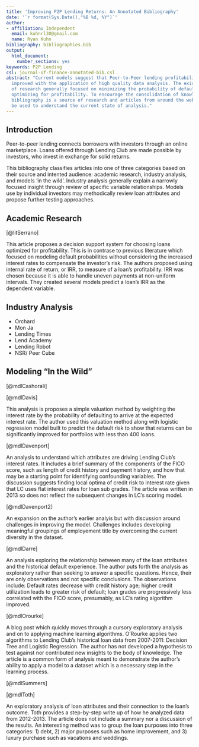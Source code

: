 ```yaml
---
title: 'Improving P2P Lending Returns: An Annotated Bibliography'
date: '`r format(Sys.Date(),"%B %d, %Y")`'
author:
- affiliation: Independent
  email: kuhnrl30@gmail.com
  name: Ryan Kuhn
bibliography: bibliographies.bib
output: 
  html_document:
    number_sections: yes
keywords: P2P Lending
csl: journal-of-finance-annotated-bib.csl
abstract: "Current models suggest that Peer-to-Peer lending profitability can be 
  improved with the application of high quality data analysis. The existing body 
  of research generally focused on minimizing the probability of default rather than 
  optimizing for profitability. To encourage the consolidation of knowledge, This 
  bibliography is a source of research and articles from around the web that could
  be used to understand the current state of analysis."
---
```


## Introduction
Peer-to-peer lending connects borrowers with investors through an online marketplace. Loans offered through Lending Club are made possible by investors, who invest in exchange for solid returns.

This bibliography classifies articles into one of three categories based on their source and intented audience: academic research, industry analysis, and models 'in the wild'. Industry analysis generally explain a narrowly focused insight through review of specific variable relationships.  Models use by individual investors may methodically review loan attributes and propose further testing approaches.  


## Academic Research  
[@litSerrano]

This article proposes a decision support system for choosing loans optimized for profitability.  This is in contrase to previous literature which focused on modeling default probabilities without considering the increased interest rates to compensate the investor's risk.  The authors proposed using internal rate of return, or IRR, to measure of a loan's profitability.  IRR was chosen because it is able to handle uneven payments at non-uniform intervals.  They created several models predict a loan's IRR as the dependent variable. 

## Industry Analysis  

- Orchard
- Mon Ja
- Lending Times
- Lend Academy
- Lending Robot
- NSR/ Peer Cube


## Modeling "In the Wild"  

[@mdlCashorali]


[@mdlDavis]

This analysis is proposes a simple valuation method by weighting the interest rate by the probability of defaulting to arrive at the expected interest rate.  The author used this valuation method along with logistic regression model built to predict the default risk to show that returns can be significantly improved for portfolios with less than 400 loans.  

[@mdlDavenport]

An analysis to understand which attributes are driving Lending Club's interest rates. It includes a brief summary of the components of the FICO score, such as length of credit history and payment history, and how that may be a starting point for identifying confounding variables. The discussion suggests finding local optima of credit risk to interest rate given that LC uses flat interest rates for loan sub grades.  The article was written in 2013 so does not reflect the subsequent changes in LC's scoring model.  

[@mdlDavenport2]

An expansion on the author's earlier analyis but with discussion around challenges in improving the model.  Challenges includes developing meaningful groupings of employement title by overcoming the current diversity in the dataset. 


[@mdlDarre]

An analysis exploring the relationship between many of the loan attributes and the historical default experience.  The author puts forth the analysis as exploratory rather than seeking to answer a specific questions.  Hence, their are only observations and not specific conclusions. The observations include: Default rates decrease with credit history age; higher credit utilization leads to greater risk of default; loan grades are progressively less correlated with the FICO score, presumably, as LC's  rating algorithm improved.

[@mdlOrourke]

A blog post which quickly moves through a cursory exploratory analysis and on to applying machine learning algorithms.  O'Rourke applies two algorithms to Lending Club's historical loan data from 2007-2011: Decision Tree and Logistic Regression.  The author has not developed a hypothesis to test against nor contributed new insights to the body of knowledge. The article is a common form of analysis meant to demonstrate the author's ability to apply a model to a dataset which is a necessary step in the learning process.

[@mdlSummers]


[@mdlToth]

An exploratory analysis of loan attributes and their connection to the loan's outcome. Toth provides a step-by-step write up of how he analyzed data from 2012-2013. The article does not include a summary nor a discussion of the results. An interesting method was to group the loan purposes into three categories: 1) debt, 2) major purposes such as home improvement, and 3) luxury purchase such as vacations and weddings. 

